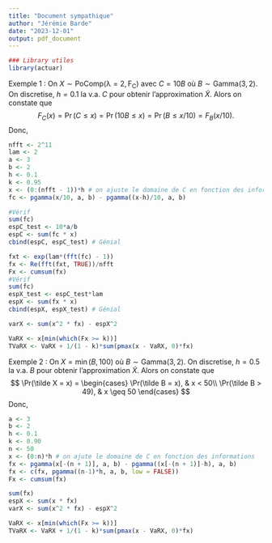 ```yaml
---
title: "Document sympathique"
author: "Jérémie Barde"
date: "2023-12-01"
output: pdf_document
---
```

```r
### Library utiles
library(actuar)
```

Exemple 1 : On $X\sim\mathrm{PoComp(\lambda=2, F_C)}$ avec $C=10B$ où $B\sim\mathrm{Gamma}(3, 2)$. On discretise, $h=0.1$ la v.a. $C$ pour obtenir l'approximation $\tilde X$. Alors on constate que 
$$
F_C(x) = \Pr(C \leq x) = \Pr(10B \leq x) = \Pr(B \leq x/10) = F_B(x/10).
$$
Donc,
```r
nfft <- 2^11
lam <- 2
a <- 3
b <- 2
h <- 0.1
k <- 0.95
x <- (0:(nfft - 1))*h # on ajuste le domaine de C en fonction des informations
fc <- pgamma(x/10, a, b) - pgamma((x-h)/10, a, b)

#Vérif
sum(fc)
espC_test <- 10*a/b
espC <- sum(fc * x)
cbind(espC, espC_test) # Génial

fxt <- exp(lam*(fft(fc) - 1))
fx <- Re(fft(fxt, TRUE))/nfft
Fx <- cumsum(fx)
#Vérif
sum(fc)
espX_test <- espC_test*lam
espX <- sum(fx * x)
cbind(espX, espX_test) # Génial

varX <- sum(x^2 * fx) - espX^2

VaRX <- x[min(which(Fx >= k))]
TVaRX <- VaRX + 1/(1 - k)*sum(pmax(x - VaRX, 0)*fx)
```

Exemple 2 : On $X = \min(B, 100)$ où $B\sim\mathrm{Gamma}(3, 2)$. On discretise, $h=0.5$ la v.a. $B$ pour obtenir l'approximation $\tilde X$. Alors on constate que 
$$
\Pr(\tilde X = x) = 
\begin{cases}
\Pr(\tilde B = x), & x < 50\\
\Pr(\tilde B > 49), & x \geq 50
\end{cases}
$$
Donc,
``` r
a <- 3
b <- 2
h <- 0.1
k <- 0.90
n <- 50
x <- (0:n)*h # on ajute le domaine de C en fonction des informations
fx <- pgamma(x[-(n + 1)], a, b) - pgamma((x[-(n + 1)]-h), a, b)
fx <- c(fx, pgamma((n-1)*h, a, b, low = FALSE))
Fx <- cumsum(fx)

sum(fx)
espX <- sum(x * fx)
varX <- sum(x^2 * fx) - espX^2

VaRX <- x[min(which(Fx >= k))]
TVaRX <- VaRX + 1/(1 - k)*sum(pmax(x - VaRX, 0)*fx)

```














